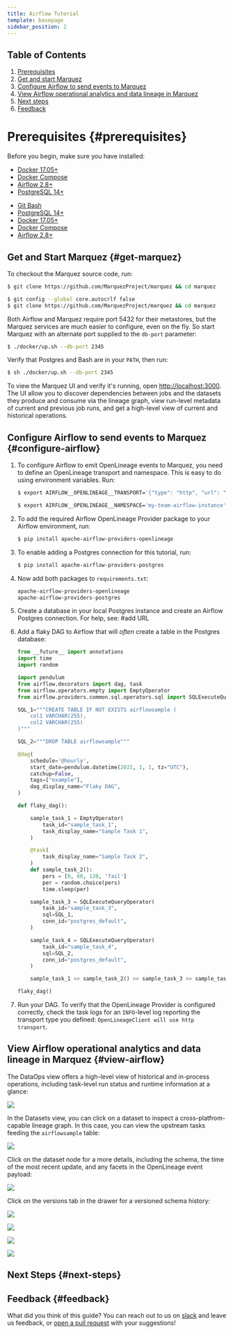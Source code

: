 ```yaml
---
title: Airflow Tutorial
template: basepage
sidebar_position: 2
---
```



## Table of Contents

1. [Prerequisites](#prerequisites)
2. [Get and start Marquez](#get-marquez)
3. [Configure Airflow to send events to Marquez](#configure-airflow)
4. [View Airflow operational analytics and data lineage in Marquez](#view-airflow)
5. [Next steps](#next-steps)
6. [Feedback](#feedback)

# Prerequisites {#prerequisites}

Before you begin, make sure you have installed:

<Tabs groupId="prereqs">
<TabItem value="macos" label="MacOS/Linux">

* [Docker 17.05+](https://docs.docker.com/install)
* [Docker Compose](https://docs.docker.com/compose/install)
* [Airflow 2.8+](https://airflow.apache.org/docs/apache-airflow/stable/start.html)
* [PostgreSQL 14+](https://www.postgresql.org)

</TabItem>
<TabItem value="windows" label="Windows">

* [Git Bash](https://gitforwindows.org/)
* [PostgreSQL 14+](https://www.postgresql.org/)
* [Docker 17.05+](https://docs.docker.com/install)
* [Docker Compose](https://docs.docker.com/compose/install)
* [Airflow 2.8+](https://airflow.apache.org/docs/apache-airflow/stable/start.html)

</TabItem>
</Tabs>

## Get and Start Marquez {#get-marquez}

To checkout the Marquez source code, run:

<Tabs groupId="get">
<TabItem value="macos" label="MacOS/Linux">

```bash
$ git clone https://github.com/MarquezProject/marquez && cd marquez
```

</TabItem>
<TabItem value="windows" label="Windows">

```bash
$ git config --global core.autocrlf false
$ git clone https://github.com/MarquezProject/marquez && cd marquez
```

</TabItem>
</Tabs>

Both Airflow and Marquez require port 5432 for their metastores, but the Marquez services are much easier to configure, even on the fly. So start Marquez with an alternate port supplied to the `db-port` parameter:

<Tabs groupId="start">
<TabItem value="macos" label="MacOS/Linux">

```bash
$ ./docker/up.sh --db-port 2345
```

</TabItem>
<TabItem value="windows" label="Windows">

Verify that Postgres and Bash are in your `PATH`, then run:

```bash
$ sh ./docker/up.sh --db-port 2345
```

</TabItem>
</Tabs>

To view the Marquez UI and verify it's running, open [http://localhost:3000](http://localhost:3000). The UI allow you to discover dependencies between jobs and the datasets they produce and consume via the lineage graph, view run-level metadata of current and previous job runs, and get a high-level view of current and historical operations.

## Configure Airflow to send events to Marquez {#configure-airflow}

1. To configure Airflow to emit OpenLineage events to Marquez, you need to define an OpenLineage transport and namespace. This is easy to do using environment variables. Run:

	```bash
	$ export AIRFLOW__OPENLINEAGE__TRANSPORT='{"type": "http", "url": "http://localhost:5000", "endpoint": "api/v1/lineage"}'
	```

	```bash
	$ export AIRFLOW__OPENLINEAGE__NAMESPACE='my-team-airflow-instance'
	```

2. To add the required Airflow OpenLineage Provider package to your Airflow environment, run:

	```bash
	$ pip install apache-airflow-providers-openlineage
	```

3. To enable adding a Postgres connection for this tutorial, run:

	```bash
	$ pip install apache-airflow-providers-postgres
	```

4. Now add both packages to `requirements.txt`:

	```txt
	apache-airflow-providers-openlineage
	apache-airflow-providers-postgres
	```

5. Create a database in your local Postgres instance and create an Airflow Postgres connection. For help, see: #add URL

6. Add a flaky DAG to Airflow that will _often_ create a table in the Postgres database:

	```py
	from __future__ import annotations
	import time
	import random

	import pendulum
	from airflow.decorators import dag, task
	from airflow.operators.empty import EmptyOperator
	from airflow.providers.common.sql.operators.sql import SQLExecuteQueryOperator

	SQL_1="""CREATE TABLE IF NOT EXISTS airflowsample (
	    col1 VARCHAR(255), 
	    col2 VARCHAR(255)
	)"""

	SQL_2="""DROP TABLE airflowsample"""

	@dag(
	    schedule='@hourly',
	    start_date=pendulum.datetime(2021, 1, 1, tz="UTC"),
	    catchup=False,
	    tags=["example"],
	    dag_display_name="Flaky DAG",
	)

	def flaky_dag():

	    sample_task_1 = EmptyOperator(
	        task_id="sample_task_1",
	        task_display_name="Sample Task 1",
	    )

	    @task(
	        task_display_name="Sample Task 2",
	    )
	    def sample_task_2():
	        pers = [0, 60, 120, 'fail']
	        per = random.choice(pers)
	        time.sleep(per)

	    sample_task_3 = SQLExecuteQueryOperator(
	        task_id="sample_task_3",
	        sql=SQL_1,
	        conn_id="postgres_default",
	    )

	    sample_task_4 = SQLExecuteQueryOperator(
	        task_id="sample_task_4",
	        sql=SQL_2,
	        conn_id="postgres_default",
	    )

	    sample_task_1 >> sample_task_2() >> sample_task_3 >> sample_task_4

	flaky_dag()
	```

7. Run your DAG. To verify that the OpenLineage Provider is configured correctly, check the task logs for an `INFO`-level log reporting the transport type you defined: `OpenLineageClient will use http transport`.

## View Airflow operational analytics and data lineage in Marquez {#view-airflow}

The DataOps view offers a high-level view of historical and in-process operations, including task-level run status and runtime information at a glance:

![](marquez_dataops.png)

In the Datasets view, you can click on a dataset to inspect a cross-platfrom-capable lineage graph. In this case, you can view the upstream tasks feeding the `airflowsample` table:

![](marquez_graph_wide.png)

Click on the dataset node for a more details, including the schema, the time of the most recent update, and any facets in the OpenLineage event payload: 

![](marquez_dataset_drawer.png)

Click on the versions tab in the drawer for a versioned schema history:

![](marquez_dataset_versions.png)

![](marquez_jobs_drawer.png)

![](marquez_jobs_view.png)

![](marquez_events.png)

## Next Steps {#next-steps}



## Feedback {#feedback}

What did you think of this guide? You can reach out to us on [slack](https://join.slack.com/t/marquezproject/shared_invite/zt-2iylxasbq-GG_zXNcJdNrhC9uUMr3B7A) and leave us feedback, or [open a pull request](https://github.com/MarquezProject/marquez/blob/main/CONTRIBUTING.md#submitting-a-pull-request) with your suggestions!

